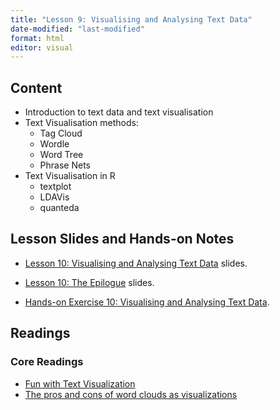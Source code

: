 ```yaml
---
title: "Lesson 9: Visualising and Analysing Text Data"
date-modified: "last-modified"
format: html
editor: visual
---
```


## Content

-   Introduction to text data and text visualisation
-   Text Visualisation methods:
    -   Tag Cloud
    -   Wordle
    -   Word Tree
    -   Phrase Nets
-   Text Visualisation in R
    -   textplot
    -   LDAVis
    -   quanteda


## Lesson Slides and Hands-on Notes

-   [Lesson 10: Visualising and Analysing Text Data](../lesson/Lesson10/Lesson10-TextVis.html) slides.
-   [Lesson 10: The Epilogue](../lesson/Lesson10/Lesson10-The_Epilogue.html) slides.

-   [Hands-on Exercise 10: Visualising and Analysing Text Data]().

## Readings

### Core Readings

-   [Fun with Text Visualization](http://campusguides.lib.utah.edu/content.php?pid=78288&sid=579667)
-   [The pros and cons of word clouds as visualizations](https://www.visioncritical.com/pros-and-cons-word-clouds-visualizations/)  


